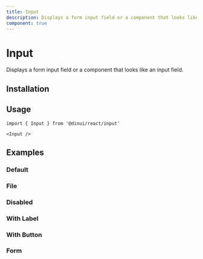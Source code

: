```yaml
---
title: Input
description: Displays a form input field or a component that looks like an input field.
component: true
---
```


# Input

Displays a form input field or a component that looks like an input field.


<Example path="ui/input-demo" />

## Installation


<InstallationGuide path="ui/input" />

## Usage

```tsx
import { Input } from '@dinui/react/input'
```

```tsx
<Input />
```

## Examples

### Default

<Example path="ui/input-demo" />

### File

<Example path="ui/input-file" />

### Disabled

<Example path="ui/input-disabled" />

### With Label

<Example path="ui/input-with-label" />

### With Button

<Example path="ui/input-with-button" />

### Form

<Example path="ui/input-form" />
